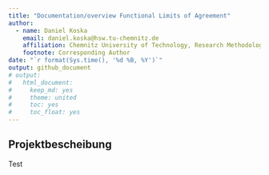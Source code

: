 ```yaml
---
title: "Documentation/overview Functional Limits of Agreement"
author:
  - name: Daniel Koska
    email: daniel.koska@hsw.tu-chemnitz.de
    affiliation: Chemnitz University of Technology, Research Methodology and Data Analysis in Biomechanics
    footnote: Corresponding Author
date: "`r format(Sys.time(), '%d %B, %Y')`"
output: github_document
# output:
#   html_document: 
#     keep_md: yes
#     theme: united
#     toc: yes
#     toc_float: yes
---
```


## Projektbescheibung

Test
